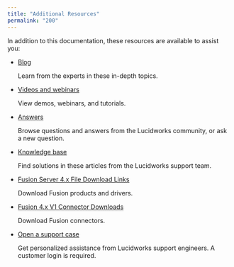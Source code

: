 ```yaml
---
title: "Additional Resources"
permalink: "200"
---
```


In addition to this documentation, these resources are available to assist you:

* [Blog](https://lucidworks.com/blog/)

  Learn from the experts in these in-depth topics.
* [Videos and webinars](https://lucidworks.com/videos/)

  View demos, webinars, and tutorials.
* [Answers](https://support.lucidworks.com/)

  Browse questions and answers from the Lucidworks community, or ask a new question.
* [Knowledge base](https://support.lucidworks.com/)

  Find solutions in these articles from the Lucidworks support team.
* [Fusion Server 4.x File Download Links](/fusion-server/4.2/kvgqn7/fusion-server-4-x-download-links)

  Download Fusion products and drivers.
* [Fusion 4.x V1 Connector Downloads](/fusion-connectors/5e5d7o/fusion-4-x-v-1-connector-downloads)

  Download Fusion connectors.
* [Open a support case](https://support.lucidworks.com/hc/en-us/requests/new)

  Get personalized assistance from Lucidworks support engineers. A customer login is required.